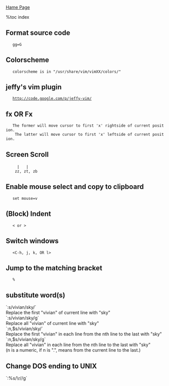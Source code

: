 [[index|Hame Page]]

%toc index

== Format source code ==
    gg=G<br>

== Colorscheme ==
    colorscheme is in "/usr/share/vim/vimXX/colors/"<br>

== jeffy's vim plugin ==
	http://code.google.com/p/jeffy-vim/

== fx OR Fx ==
	The former will move cursor to first 'x' rightside of current position.<br>
	The latter will move cursor to first 'x' leftside of current position.<br>

== Screen Scroll ==
	<C-E> <C-Y> | <C-D> <C-U> | <C-F> <C-B><br>
	zz, zt, zb<br>

== Enable mouse select and copy to clipboard ==
	set mouse=v<br>

== (Block) Indent ==
	< or ><br>

== Switch windows ==
	<C-h, j, k, OR l><br>

== Jump to the matching bracket ==
	%<br>

== substitute word(s) ==
`:s/vivian/sky/`<br>
Replace the first "vivian" of current line with "sky"<br>
`:s/vivian/sky/g`<br>
Replace all "vivian" of current line with "sky"<br>
`:n,$s/vivian/sky/`<br>
Replace the first "vivian" in each line from the nth line to the last with "sky"<br>
`:n,$s/vivian/sky/g`<br>
Replace all "vivian" in each line from the nth line to the last with "sky"<br>
(n is a numeric, if n is ".", means from the current line to the last.)<br>

== Change DOS ending to UNIX ==
`:%s/\r//g`<br>
